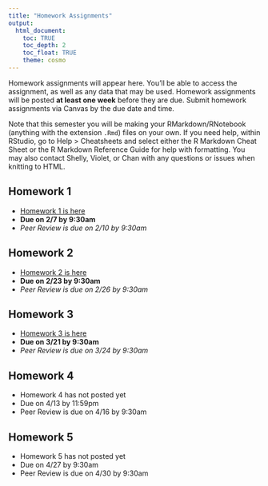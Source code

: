 ```yaml
---
title: "Homework Assignments"
output: 
  html_document:
    toc: TRUE
    toc_depth: 2
    toc_float: TRUE
    theme: cosmo
---
```


Homework assignments will appear here. You'll be able to access the assignment, as well as any data that may be used. Homework assignments will be posted **at least one week** before they are due. Submit homework assignments via Canvas by the due date and time.

Note that this semester you will be making your RMarkdown/RNotebook (anything with the extension `.Rmd`) files on your own. If you need help, within RStudio, go to Help > Cheatsheets and select either the R Markdown Cheat Sheet or the R Markdown Reference Guide for help with formatting. You may also contact Shelly, Violet, or Chan with any questions or issues when knitting to HTML.

## Homework 1
- [Homework 1 is here](homework/homework1.html)
- **Due on 2/7 by 9:30am**
- *Peer Review is due on 2/10 by 9:30am*

## Homework 2
- [Homework 2 is here](homework/homework2.html)
- **Due on 2/23 by 9:30am**
- *Peer Review is due on 2/26 by 9:30am*

## Homework 3
- [Homework 3 is here](homework/homework3.html)
- **Due on 3/21 by 9:30am**
- *Peer Review is due on 3/24 by 9:30am*

## Homework 4
- Homework 4 has not posted yet
- Due on 4/13 by 11:59pm
- Peer Review is due on 4/16 by 9:30am

## Homework 5
- Homework 5 has not posted yet
- Due on 4/27 by 9:30am
- Peer Review is due on 4/30
by 9:30am
